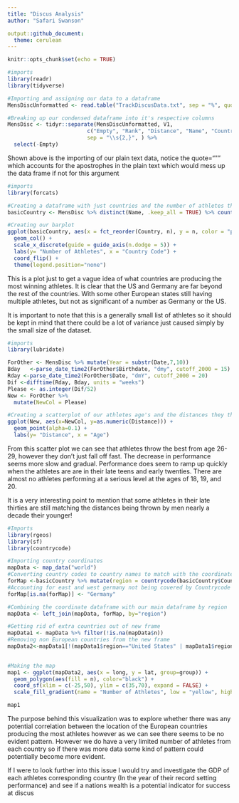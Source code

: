 ```yaml
---
title: "Discus Analysis"
author: "Safari Swanson"

output::github_document:
  theme: cerulean
---
```


```r
knitr::opts_chunk$set(echo = TRUE)
```


```r
#imports
library(readr)
library(tidyverse)

#Importing and assigning our data to a dataframe
MensDiscUnformatted <- read.table("TrackDiscusData.txt", sep = "%", quote="\"")

#Breaking up our condensed dataframe into it's respective columns
MensDisc <- tidyr::separate(MensDiscUnformatted, V1,
                         c("Empty", "Rank", "Distance", "Name", "Country", "Birthdate", "Worthless", "Location", "Date"),
                         sep = "\\s{2,}", ) %>%
  select(-Empty)
```

Shown above is the importing of our plain text data, notice the quote="\"" which accounts for the apostrophes in the plain text which would mess up the data frame if not for this argument

```r
#imports
library(forcats)

#Creating a dataframe with just countries and the number of athletes that came out of them
basicCountry <- MensDisc %>% distinct(Name, .keep_all = TRUE) %>% count(Country, sort = TRUE)

#Creating our barplot
ggplot(basicCountry, aes(x = fct_reorder(Country, n), y = n, color = "pink")) + 
  geom_col() +
  scale_x_discrete(guide = guide_axis(n.dodge = 5)) +
  labs(y= "Number of Athletes", x = "Country Code") + 
  coord_flip() + 
  theme(legend.position="none")

```

This is a plot just to get a vague idea of what countries are producing the most winning athletes. It is clear that the US and Germany are far beyond the rest of the countries. With some other European states still having multiple athletes, but not as significant of a number as Germany or the US.

It is important to note that this is a generally small list of athletes so it should be kept in mind that there could be a lot of variance just caused simply by the small size of the dataset.

```r
#imports
library(lubridate)

ForOther <- MensDisc %>% mutate(Year = substr(Date,7,10))
Bday   <-parse_date_time2(ForOther$Birthdate, "dmy", cutoff_2000 = 15)
Rday <-parse_date_time2(ForOther$Date, "dmY", cutoff_2000 = 20)
Dif <-difftime(Rday, Bday, units = "weeks")
Please <- as.integer(Dif/52)
New <- ForOther %>% 
  mutate(NewCol = Please)

#Creating a scatterplot of our athletes age's and the distances they threw at that age
ggplot(New, aes(x=NewCol, y=as.numeric(Distance))) +
  geom_point(alpha=0.1) +
  labs(y= "Distance", x = "Age")

```


From this scatter plot we can see that athletes throw the best from age 26-29, however they don't just fall off fast. The decrease in performance seems more slow and gradual. Performance does seem to ramp up quickly when the athletes are are in their late teens and early twenties. There are almost no athletes performing at a serious level at the ages of 18, 19, and 20. 

It is a very interesting point to mention that some athletes in their late thirties are still matching the distances being thrown by men nearly a decade their younger!

```r
#Imports
library(rgeos)
library(sf)
library(countrycode)

#Importing country coordinates
mapData <- map_data("world")
#Converting country codes to country names to match with the coordinate vector
forMap <-basicCountry %>% mutate(region = countrycode(basicCountry$Country,"ioc","country.name")) 
#Accounting for east and west germany not being covered by Countrycode library
forMap[is.na(forMap)] <- "Germany"

#Combining the coordinate dataframe with our main dataframe by region 
mapData <- left_join(mapData, forMap, by="region")

#Getting rid of extra countries out of new frame
mapData1 <- mapData %>% filter(!is.na(mapData$n))
#Removing non European countries from the new frame
mapData2<-mapData1[!(mapData1$region=="United States" | mapData1$region=="Jamaica" | mapData1$region=="South Africa" | mapData1$region=="Cuba" | mapData1$region=="Bahamas" | mapData1$region=="Chile" | mapData1$region=="Ecuador" | mapData1$region=="Iran" | mapData1$region=="Nigeria" | mapData1$region=="Australia" | mapData1$region=="Canada" | mapData1$region=="Colombia"),]
 

#Making the map
map1 <- ggplot(mapData2, aes(x = long, y = lat, group=group)) + 
  geom_polygon(aes(fill = n), color="black") +
  coord_sf(xlim = c(-25,50), ylim = c(35,70), expand = FALSE) +
  scale_fill_gradient(name = "Number of Athletes", low = "yellow", high = "red", na.value="grey50")

map1

```

The purpose behind this visualization was to explore whether there was any potential correlation between the location of the European countries producing the most athletes however as we can see there seems to be no evident pattern. However we do have a very limited number of athletes from each country so if there was more data some kind of pattern could potentially become more evident. 

If I were to look further into this issue I would try and investigate the GDP of each athletes corresponding country (In the year of their record setting performance) and see if a nations wealth is a potential indicator for success at discus


